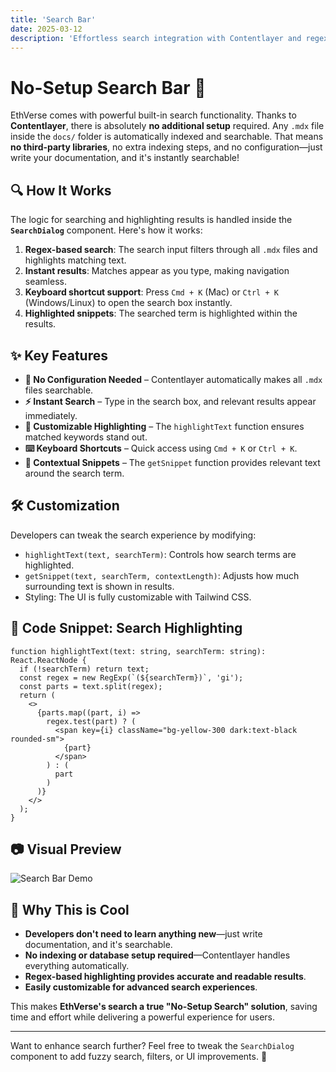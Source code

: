 ```yaml
---
title: 'Search Bar'
date: 2025-03-12
description: 'Effortless search integration with Contentlayer and regex-based highlighting.'
---
```


# No-Setup Search Bar 🚀

EthVerse comes with powerful built-in search functionality. Thanks to **Contentlayer**, there is absolutely **no additional setup** required. Any `.mdx` file inside the `docs/` folder is automatically indexed and searchable. That means **no third-party libraries**, no extra indexing steps, and no configuration—just write your documentation, and it's instantly searchable!

## 🔍 How It Works

The logic for searching and highlighting results is handled inside the **`SearchDialog`** component. Here's how it works:

1. **Regex-based search**: The search input filters through all `.mdx` files and highlights matching text.
2. **Instant results**: Matches appear as you type, making navigation seamless.
3. **Keyboard shortcut support**: Press `Cmd + K` (Mac) or `Ctrl + K` (Windows/Linux) to open the search box instantly.
4. **Highlighted snippets**: The searched term is highlighted within the results.

## ✨ Key Features

- **📂 No Configuration Needed** – Contentlayer automatically makes all `.mdx` files searchable.
- **⚡ Instant Search** – Type in the search box, and relevant results appear immediately.
- **🎨 Customizable Highlighting** – The `highlightText` function ensures matched keywords stand out.
- **⌨️ Keyboard Shortcuts** – Quick access using `Cmd + K` or `Ctrl + K`.
- **📌 Contextual Snippets** – The `getSnippet` function provides relevant text around the search term.

## 🛠 Customization

Developers can tweak the search experience by modifying:

- `highlightText(text, searchTerm)`: Controls how search terms are highlighted.
- `getSnippet(text, searchTerm, contextLength)`: Adjusts how much surrounding text is shown in results.
- Styling: The UI is fully customizable with Tailwind CSS.

## 🔧 Code Snippet: Search Highlighting

```tsx
function highlightText(text: string, searchTerm: string): React.ReactNode {
  if (!searchTerm) return text;
  const regex = new RegExp(`(${searchTerm})`, 'gi');
  const parts = text.split(regex);
  return (
    <>
      {parts.map((part, i) =>
        regex.test(part) ? (
          <span key={i} className="bg-yellow-300 dark:text-black rounded-sm">
            {part}
          </span>
        ) : (
          part
        )
      )}
    </>
  );
}
```

## 📷 Visual Preview

![Search Bar Demo](#)

## 🎯 Why This is Cool

- **Developers don't need to learn anything new**—just write documentation, and it's searchable.
- **No indexing or database setup required**—Contentlayer handles everything automatically.
- **Regex-based highlighting provides accurate and readable results**.
- **Easily customizable for advanced search experiences**.

This makes **EthVerse's search a true "No-Setup Search" solution**, saving time and effort while delivering a powerful experience for users.

---

Want to enhance search further? Feel free to tweak the `SearchDialog` component to add fuzzy search, filters, or UI improvements. 🚀
